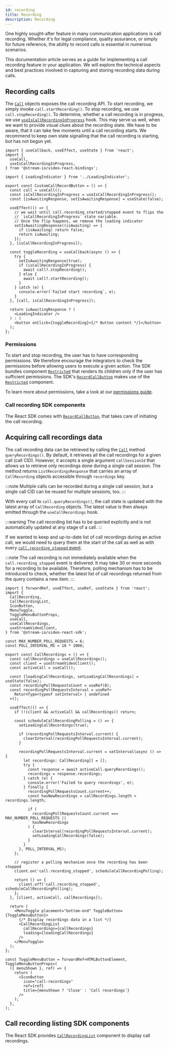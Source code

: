 ```yaml
---
id: recording
title: Recording
description: Recording
---
```


One highly sought-after feature in many communication applications is call recording. Whether it's for legal compliance, quality assurance, or simply for future reference, the ability to record calls is essential in numerous scenarios.

This documentation article serves as a guide for implementing a call recording feature in your application. We will explore the technical aspects and best practices involved in capturing and storing recording data during calls.

## Recording calls

The [`Call`](../../call-engine/call) objects exposes the call recording API. To start recording, we simply invoke `call.startRecording()`. To stop recording, we use `call.stopRecording()`.
To determine, whether a call recording is in progress, we use [`useIsCallRecordingInProgress`](../../call-engine/hooks-and-contexts#useiscallrecordinginprogress) hook. This may serve us well, when we want to provide visual clues about the recording state. We have to be aware, that it can take few moments until a call recording starts. We recommend to keep own state signalling that the call recording is starting, but has not begun yet.

```tsx
import { useCallback, useEffect, useState } from 'react';
import {
  useCall,
  useIsCallRecordingInProgress,
} from '@stream-io/video-react-bindings';

import { LoadingIndicator } from '../LoadingIndicator';

export const CustomCallRecordButton = () => {
  const call = useCall();
  const isCallRecordingInProgress = useIsCallRecordingInProgress();
  const [isAwaitingResponse, setIsAwaitingResponse] = useState(false);

  useEffect(() => {
    // we wait until call.recording_started/stopped event to flips the
    // `isCallRecordingInProgress` state variable.
    // Once the flip happens, we remove the loading indicator
    setIsAwaitingResponse((isAwaiting) => {
      if (isAwaiting) return false;
      return isAwaiting;
    });
  }, [isCallRecordingInProgress]);

  const toggleRecording = useCallback(async () => {
    try {
      setIsAwaitingResponse(true);
      if (isCallRecordingInProgress) {
        await call?.stopRecording();
      } else {
        await call?.startRecording();
      }
    } catch (e) {
      console.error(`Failed start recording`, e);
    }
  }, [call, isCallRecordingInProgress]);

  return isAwaitingResponse ? (
    <LoadingIndicator />
  ) : (
    <button onClick={toggleRecording}>{/* Button content */}</button>
  );
};
```

### Permissions

To start and stop recording, the user has to have corresponding permissions. We therefore encourage the integrators to check the permissions before allowing users to execute a given action. The SDK bundles component [`Restricted`](https://github.com/GetStream/stream-video-js/tree/main/packages/react-sdk/src/wrappers/Restricted) that renders its children only if the user has sufficient permissions. The SDK's [`RecordCallButton`](../../ui-components/call/call-controls/#recordcallbutton) makes use of the [`Restricted`](https://github.com/GetStream/stream-video-js/tree/main/packages/react-sdk/src/wrappers/Restricted) component.

To learn more about permissions, take a look at our [permissions guide](../../guides/permissions-and-moderation).

### Call recording SDK components

The React SDK comes with [`RecordCallButton`](../../ui-components/call/call-controls/#recordcallbutton), that takes care of initiating the call recording.

## Acquiring call recordings data

The call recording data can be retrieved by calling the [`Call`](../../call-engine/call) method `queryRecordings()`. By default, it retrieves all the call recordings for a given call (call CID). However, it accepts a single argument `callSessionId` that allows us to retrieve only recordings done during a single call session. The method returns `ListRecordingsResponse` that carries an array of `CallRecording` objects accessible through `recordings` key.

:::note
Multiple calls can be recorded during a single call session, but a single call CID can be reused for multiple sessions, too.
:::

With every call to `call.queryRecordings()`, the call state is updated with the latest array of `CallRecording` objects. The latest value is then always emitted through the `useCallRecordings` hook.

:::warning
The call recording list has to be queried explicitly and is not automatically updated at any stage of a call.
:::

If we wanted to keep and up-to-date list of call recordings during an active call, we would need to query them at the start of the call as well as with every [`call.recording_stopped` event](../events).

:::note
The call recording is not immediately available when the `call.recording_stopped` event is delivered. It may take 30 or more seconds for a recording to be available. Therefore, polling mechanism has to be introduced to check, whether the latest list of call recordings returned from the query contains a new item.
:::

```tsx
import { forwardRef, useEffect, useRef, useState } from 'react';
import {
  CallRecording,
  CallRecordingList,
  IconButton,
  MenuToggle,
  ToggleMenuButtonProps,
  useCall,
  useCallRecordings,
  useStreamVideoClient,
} from '@stream-io/video-react-sdk';

const MAX_NUMBER_POLL_REQUESTS = 6;
const POLL_INTERVAL_MS = 10 * 1000;

export const CallRecordings = () => {
  const callRecordings = useCallRecordings();
  const client = useStreamVideoClient();
  const activeCall = useCall();

  const [loadingCallRecordings, setLoadingCallRecordings] = useState(false);
  const recordingPollRequestsCount = useRef(0);
  const recordingPollRequestsInterval = useRef<
    ReturnType<typeof setInterval> | undefined
  >();

  useEffect(() => {
    if (!(client && activeCall && callRecordings)) return;

    const scheduleCallRecordingPolling = () => {
      setLoadingCallRecordings(true);

      if (recordingPollRequestsInterval.current) {
        clearInterval(recordingPollRequestsInterval.current);
      }

      recordingPollRequestsInterval.current = setInterval(async () => {
        let recordings: CallRecording[] = [];
        try {
          const response = await activeCall.queryRecordings();
          recordings = response.recordings;
        } catch (e) {
          console.error('Failed to query recordings', e);
        } finally {
          recordingPollRequestsCount.current++;
          const hasNewRecordings = callRecordings.length < recordings.length;

          if (
            recordingPollRequestsCount.current === MAX_NUMBER_POLL_REQUESTS ||
            hasNewRecordings
          ) {
            clearInterval(recordingPollRequestsInterval.current);
            setLoadingCallRecordings(false);
          }
        }
      }, POLL_INTERVAL_MS);
    };

    // register a polling mechanism once the recording has been stopped
    client.on('call.recording_stopped', scheduleCallRecordingPolling);

    return () => {
      client.off('call.recording_stopped', scheduleCallRecordingPolling);
    };
  }, [client, activeCall, callRecordings]);

  return (
    <MenuToggle placement="bottom-end" ToggleButton={ToggleMenuButton}>
      {/* Display recordings data in a list */}
      <CallRecordingList
        callRecordings={callRecordings}
        loading={loadingCallRecordings}
      />
    </MenuToggle>
  );
};

const ToggleMenuButton = forwardRef<HTMLButtonElement, ToggleMenuButtonProps>(
  ({ menuShown }, ref) => {
    return (
      <IconButton
        icon="call-recordings"
        ref={ref}
        title={menuShown ? 'Close' : 'Call recordings'}
      />
    );
  },
);
```

## Call recording listing SDK components

The React SDK provides [`CallRecordingList`](../../ui-components/call/call-recordings-list) component to display call recordings.
